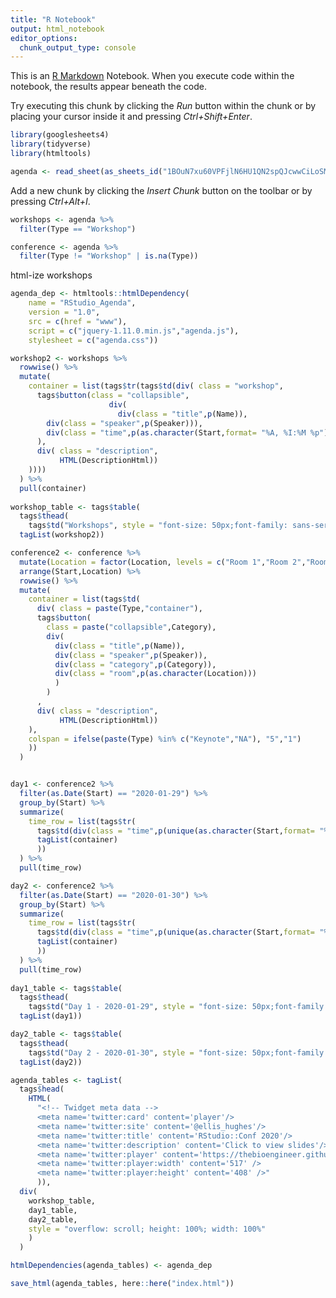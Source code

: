 ```yaml
---
title: "R Notebook"
output: html_notebook
editor_options: 
  chunk_output_type: console
---
```


This is an [R Markdown](http://rmarkdown.rstudio.com) Notebook. When you execute code within the notebook, the results appear beneath the code. 

Try executing this chunk by clicking the *Run* button within the chunk or by placing your cursor inside it and pressing *Ctrl+Shift+Enter*. 

```r
library(googlesheets4)
library(tidyverse)
library(htmltools)

agenda <- read_sheet(as_sheets_id("1BOuN7xu60VPFjlN6HU1QN2spQJcwwCiLoSMPQ9HZwmo"))

```

Add a new chunk by clicking the *Insert Chunk* button on the toolbar or by pressing *Ctrl+Alt+I*.

```r

workshops <- agenda %>% 
  filter(Type == "Workshop")

conference <- agenda %>% 
  filter(Type != "Workshop" | is.na(Type))

```

html-ize workshops


```r

agenda_dep <- htmltools::htmlDependency(
    name = "RStudio_Agenda",
    version = "1.0",
    src = c(href = "www"),
    script = c("jquery-1.11.0.min.js","agenda.js"),
    stylesheet = c("agenda.css"))


```

```r

workshop2 <- workshops %>% 
  rowwise() %>% 
  mutate(
    container = list(tags$tr(tags$td(div( class = "workshop",
      tags$button(class = "collapsible",
                      div(
                        div(class = "title",p(Name)),
        div(class = "speaker",p(Speaker))),
        div(class = "time",p(as.character(Start,format= "%A, %I:%M %p")))
      ),
      div( class = "description",
           HTML(DescriptionHtml))
    ))))
  ) %>% 
  pull(container) 
  
workshop_table <- tags$table(
  tags$thead(
    tags$td("Workshops", style = "font-size: 50px;font-family: sans-serif;font-weight: 600;")),
  tagList(workshop2))

```



```r

conference2 <- conference %>% 
  mutate(Location = factor(Location, levels = c("Room 1","Room 2","Room 3","Room 4"))) %>% 
  arrange(Start,Location) %>% 
  rowwise() %>% 
  mutate(
    container = list(tags$td(
      div( class = paste(Type,"container"),
      tags$button(
        class = paste("collapsible",Category),
        div(
          div(class = "title",p(Name)),
          div(class = "speaker",p(Speaker)),
          div(class = "category",p(Category)),
          div(class = "room",p(as.character(Location)))
          )
        )
      ,
      div( class = "description",
           HTML(DescriptionHtml))
    ),
    colspan = ifelse(paste(Type) %in% c("Keynote","NA"), "5","1")
    ))
  )


day1 <- conference2 %>% 
  filter(as.Date(Start) == "2020-01-29") %>% 
  group_by(Start) %>% 
  summarize(
    time_row = list(tags$tr(
      tags$td(div(class = "time",p(unique(as.character(Start,format= "%A, %I:%M %p"))))),
      tagList(container)
      ))
  ) %>% 
  pull(time_row)

day2 <- conference2 %>% 
  filter(as.Date(Start) == "2020-01-30") %>% 
  group_by(Start) %>% 
  summarize(
    time_row = list(tags$tr(
      tags$td(div(class = "time",p(unique(as.character(Start,format= "%A, %I:%M %p"))))),
      tagList(container)
      ))
  ) %>% 
  pull(time_row)
  
day1_table <- tags$table(
  tags$thead(
    tags$td("Day 1 - 2020-01-29", style = "font-size: 50px;font-family: sans-serif;font-weight: 600;", colspan = "5")),
  tagList(day1))

day2_table <- tags$table(
  tags$thead(
    tags$td("Day 2 - 2020-01-30", style = "font-size: 50px;font-family: sans-serif;font-weight: 600;", colspan = "5")),
  tagList(day2))

```



```r
agenda_tables <- tagList(
  tags$head(
    HTML(
      "<!-- Twidget meta data -->
      <meta name='twitter:card' content='player'/>
      <meta name='twitter:site' content='@ellis_hughes'/>
      <meta name='twitter:title' content='RStudio::Conf 2020'/>
      <meta name='twitter:description' content='Click to view slides'/>
      <meta name='twitter:player' content='https://thebioengineer.github.io/RStudio_Conf_2020_Agenda/' />
      <meta name='twitter:player:width' content='517' />
      <meta name='twitter:player:height' content='408' />"
      )),
  div(
    workshop_table, 
    day1_table, 
    day2_table,
    style = "overflow: scroll; height: 100%; width: 100%"
    )
  )

htmlDependencies(agenda_tables) <- agenda_dep

save_html(agenda_tables, here::here("index.html"))

```




